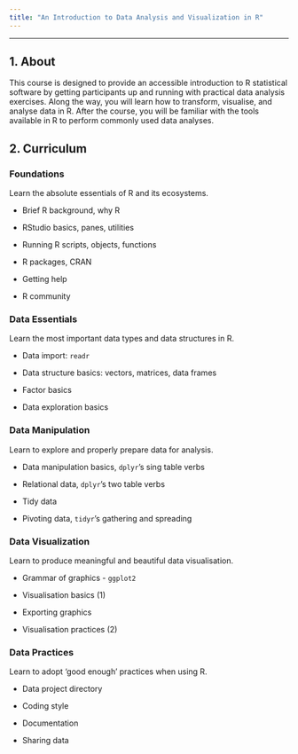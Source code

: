 ```yaml
---
title: "An Introduction to Data Analysis and Visualization in R"
---
```


--------------------------------------------------------------------------------

## 1. About

This course is designed to provide an accessible introduction to R statistical
software by getting participants up and running with practical data analysis
exercises. Along the way, you will learn how to transform, visualise, and
analyse data in R. After the course, you will be familiar with the tools
available in R to perform commonly used data analyses.

## 2. Curriculum


### Foundations

Learn the absolute essentials of R and its ecosystems.

- Brief R background, why R

- RStudio basics, panes, utilities

- Running R scripts, objects, functions

- R packages, CRAN

- Getting help

- R community

### Data Essentials

Learn the most important data types and data structures in R.

- Data import: `readr`

- Data structure basics: vectors, matrices, data frames

- Factor basics

- Data exploration basics


### Data Manipulation

Learn to explore and properly prepare data for analysis.

- Data manipulation basics, `dplyr`'s sing table verbs

- Relational data, `dplyr`'s two table verbs

- Tidy data

- Pivoting data, `tidyr`'s gathering and spreading

### Data Visualization

Learn to produce meaningful and beautiful data visualisation.

- Grammar of graphics - `ggplot2`

- Visualisation basics (1)

- Exporting graphics

- Visualisation practices (2)

### Data Practices

Learn to adopt 'good enough' practices when using R.

- Data project directory

- Coding style

- Documentation

- Sharing data
